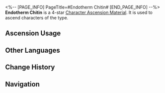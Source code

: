 <%-- [PAGE_INFO]
PageTitle=#Endotherm Chitin#
[END_PAGE_INFO] --%>
{{Item Infobox
|id          = 110402
|image       = Item Endotherm Chitin.png
|type        = Character Ascension Material
|invCategory = Upgrade Materials
|rarity      = 4
|effect      = 
|description = Hot, translucent substance almost like fire in the solid state. Can be used for the Ascension of Fire characters.
|source1     = [[Stagnant Shadow: Silvermane Guard Restricted Zone]]
|source2     = [[Stagnant Shadow (Silvermane Guard Restricted Zone)]]
|source3     = [[Omni-Synthesizer]] &mdash; Material Exchange
}}
{{Description|Strange chitin peeled off from an interdimensional creature. Although not piping hot anymore, it still radiates warmth.<br /><br />''"It's too cold outside. But with this gemstone on you, you'll be able to travel far and wide, even to search for cities with humans left..."''}}
'''Endotherm Chitin''' is a 4-star [[Character Ascension Material]]. It is used to ascend characters of the {{Color|Fire|link=1}} type.

==Ascension Usage==
{{Ascension Usage}}

==Other Languages==
{{Other Languages
|en   = Endotherm Chitin
|zhs  = 恒温晶壳
|zht  = 恆溫晶殼
|ja   = 恒温晶殻
|ko   = 상온 갑각
|es   = Quitina endoterma
|fr   = Chitine endothermique
|ru   = Эндотермический хитин
|th   = Endotherm Chitin
|vi   = Vỏ Tinh Thể Giữ Nhiệt
|de   = Endothermes Chitin
|id   = Endotherm Chitin
|pt   = Endoderme de Quitina
}}

==Change History==
{{Change History|1.0}}

==Navigation==
{{Upgrade Material Navbox}}